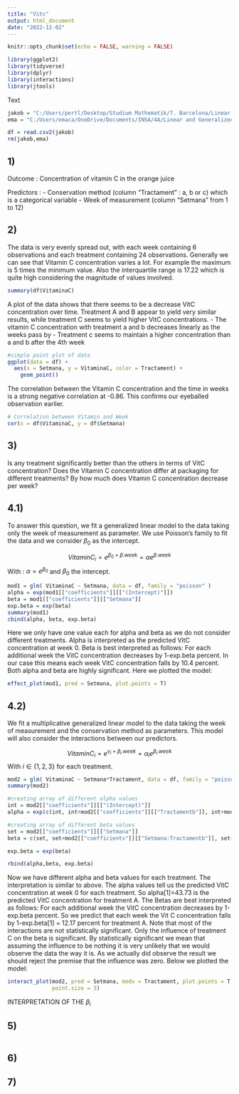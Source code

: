 ```yaml
---
title: "Vitc"
output: html_document
date: "2022-12-02"
---
```


```r
knitr::opts_chunk$set(echo = FALSE, warning = FALSE)
```


```r
library(ggplot2)
library(tidyverse)
library(dplyr)
library(interactions)
library(jtools)
```

Text
```r
jakob = "C:/Users/pertl/Desktop/Studium Mathematik/7. Barcelona/Linear and Generalized Models/Practical Exercise/VitCGroup7.csv"
ema = "C:/Users/emaca/OneDrive/Documents/INSA/4A/Linear and Generalized Linear Models/Assignment/VitCGroup7.csv"

df = read.csv2(jakob)
rm(jakob,ema)
```

## 1)

Outcome : Concentration of vitamin C in the orange juice

Predictors : 
- Conservation method (column "Tractament" : a, b or c) which is a categorical variable
- Week of measurement (column "Setmana" from 1 to 12) 

## 2)

The data is very evenly spread out, with each week containing 6 observations and each treatment containing 24 observations. Generally we can see that Vitamin C concentration varies a lot. For example the maximum is 5 times the minimum value. Also the interquartile range is 17.22 which is quite high considering the magnitude of values involved.
```r
summary(df$VitaminaC)
```

A plot of the data shows that there seems to be a decrease VitC concentration over time. Treatment A and B appear to yield very similar results, while treatment C seems to yield higher VitC concentrations.
- The vitamin C concentration with treatment a and b decreases linearly as the weeks pass by 
- Treatment c seems to maintain a higher concentration than a and b after the 4th week 
```r
#simple point plot of data
ggplot(data = df) +
  aes(x = Setmana, y = VitaminaC, color = Tractament) +
    geom_point()
```

The correlation between the Vitamin C concentration and the time in weeks is a strong negative correlation at -0.86. This confirms our eyeballed observation earlier.
```r
# Correlation between Vitamin and Week
cor(x = df$VitaminaC, y = df$Setmana)
```

## 3)
Is any treatment significantly better than the others in terms of VitC concentration?
Does the Vitamin C concentration differ at packaging for different treatments?
By how much does Vitamin C concentration decrease per week?



## 4.1)
To answer this question, we fit a generalized linear model to the data taking only the week of measurement as parameter. We use Poisson's family to fit the data and we consider $\beta_0$ as the intercept.

$$
VitaminC_i = e^{\beta_0 + \beta .week} = \alpha e^{\beta .week}
$$
With : $\alpha = e^{\beta_0}$ and $\beta_0$ the intercept.


```r
mod1 = glm( VitaminaC ~ Setmana, data = df, family = "poisson" )
alpha = exp(mod1[["coefficients"]][["(Intercept)"]])
beta = mod1[["coefficients"]][["Setmana"]]
exp.beta = exp(beta)
summary(mod1)
cbind(alpha, beta, exp.beta)
```
Here we only have one value each for alpha and beta as we do not consider different treatments. Alpha is interpreted as the predicted VitC concentration at week 0. Beta is best interpreted as follows: For each additional week the VitC concentration decreases by 1-exp.beta percent. In our case this means each week VitC concentration falls by 10.4 percent. Both alpha and beta are highly significant. Here we plotted the model:
```r
effect_plot(mod1, pred = Setmana, plot.points = T)
```



## 4.2)
We fit a multiplicative generalized linear model to the data taking the week of measurement and the conservation method as parameters. This model will also consider the interactions between our predictors.

$$
VitaminC_i = e^{\gamma_i + \beta_i .week} = \alpha_i e^{\beta_i .week}
$$
With $i \in \{1,2,3\}$ for each treatment.

```r
mod2 = glm( VitaminaC ~ Setmana*Tractament, data = df, family = "poisson" )
summary(mod2)

#creating array of different alpha values
int = mod2[["coefficients"]][["(Intercept)"]]
alpha = exp(c(int, int+mod2[["coefficients"]][["Tractamentb"]], int+mod2[["coefficients"]][["Tractamentc"]]))

#creating array of different beta values
set = mod2[["coefficients"]][["Setmana"]]
beta = c(set, set+mod2[["coefficients"]][["Setmana:Tractamentb"]], set+mod2[["coefficients"]][["Setmana:Tractamentc"]])

exp.beta = exp(beta)

rbind(alpha,beta, exp.beta)

```
Now we have different alpha and beta values for each treatment. The interpretation is similar to above. The alpha values tell us the predicted VitC concentration at week 0 for each treatment. So alpha[1]=43.73 is the predicted VitC concentration for treatment A. The Betas are best interpreted as follows: For each additional week the VitC concentration decreases by 1-exp.beta percent. So we predict that each week the Vit C concentration falls by 1-exp.beta[1] = 12.17 percent for treatment A. Note that most of the interactions are not statistically significant. Only the influence of treatment C on the beta is significant. By statistically significant we mean that assuming the influence to be nothing it is very unlikely that we would observe the data the way it is. As we actually did observe the result we should reject the premise that the influence was zero. Below we plotted the model:

```r
interact_plot(mod2, pred = Setmana, modx = Tractament, plot.points = T,
              point.size = 3)
```

INTERPRETATION OF THE $\beta_i$

## 5)

```r

```

## 6)

<!-- We can choose the best linear model by comparing the $R^2$, the mean square errors (MSE) and the Akaike Information Criterion (AIC) -->
<!-- ```{r} -->
<!-- bmod =  -->
<!-- ``` -->

<!-- ```{r} -->
<!-- #Response residual -->
<!-- df$resp_resid = residuals(bmod, type = "response") -->
<!-- ggplot(df) + -->
<!--   aes(x = resp_resid) + -->
<!--     geom_histogram() -->
<!-- ``` -->

<!-- ```{r} -->
<!-- mean(df$resp_resid > 0) -->
<!-- ``` -->

<!-- ```{r} -->
<!-- mean(df$resp_resid < 0) -->
<!-- ``` -->


<!-- ```{r} -->
<!-- #Pearson residual -->
<!-- df$resp_resid = residuals(bmod, type = "pearson") -->
<!-- ggplot(df) + -->
<!--   aes(x = resp_resid) + -->
<!--     geom_histogram() -->
<!-- ``` -->


<!-- ```{r} -->
<!-- #Deviance residual -->
<!-- df$resp_resid = residuals(bmod) -->
<!-- ggplot(df) + -->
<!--   aes(x = resp_resid) + -->
<!--     geom_histogram() -->
<!-- ``` -->

<!-- For interpretation check Lec7_sol.html -->

## 7)